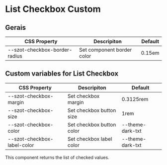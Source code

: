 
<Meta title="Components/FormFields/ListCheckbox/Custom" />

# List Checkbox Custom

## Gerais

| CSS Property                  | Descripiton                | Default |
| ----------------------------- | -------------------------- | ------- |
| --szot-checkbox-border-radius | Set component border color | 0.15em  |

## Custom variables for List Checkbox

| CSS Property                | Descripiton               | Default          |
| --------------------------- | ------------------------- | ---------------- |
| --szot-checkbox-margin      | Set checkbox margin       | 0.3125rem        |
| --szot-checkbox-size        | Set checkbox button size  | 1rem             |
| --szot-checkbox-color       | Set checkbox button color | --theme-dark-txt |
| --szot-checkbox-label-color | Set checkbox label color  | --theme-dark-txt |

<p>This component returns the list of checked values.</p>

